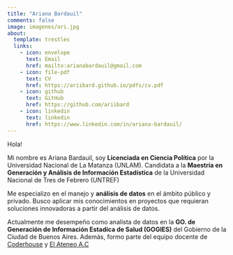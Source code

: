 ```yaml
---
title: "Ariana Bardauil"
comments: false
image: imagenes/ari.jpg
about:
  template: trestles
  links:
    - icon: envelope
      text: Email
      href: mailto:arianabardauil@gmail.com
    - icon: file-pdf
      text: CV
      href: https://ariibard.github.io/pdfs/cv.pdf  
    - icon: github
      text: GitHub
      href: https://github.com/ariibard
    - icon: linkedin
      text: linkedin
      href: https://www.linkedin.com/in/ariana-bardauil/  
---
```


::: {#hero-heading}
Hola!

Mi nombre es Ariana Bardauil, soy **Licenciada en Ciencia Política** por la Universidad Nacional de La Matanza (UNLAM). Candidata a la **Maestría en Generación y Análisis de Información Estadística** de la Universidad Nacional de Tres de Febrero (UNTREF)

Me especializo en el manejo y **análisis de datos** en el ámbito público y privado. Busco aplicar mis conocimientos en proyectos que requieran soluciones innovadoras a partir del análisis de datos.

Actualmente me desempeño como analista de datos en la **GO. de Generación de Información Estadíca de Salud (GOGIES)** del Gobierno de la Ciudad de Buenos Aires. Además, formo parte del equipo docente de [Coderhouse](https://www.coderhouse.com/) y [El Ateneo A.C](https://elateneo.org.ar/)
:::
